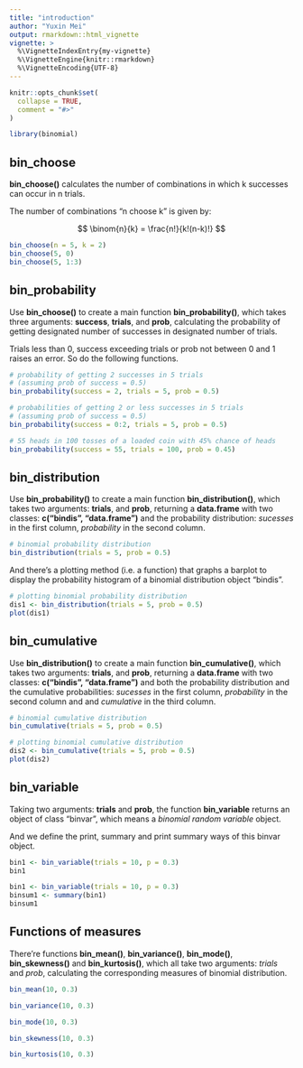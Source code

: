 ```yaml
---
title: "introduction"
author: "Yuxin Mei"
output: rmarkdown::html_vignette
vignette: >
  %\VignetteIndexEntry{my-vignette}
  %\VignetteEngine{knitr::rmarkdown}
  %\VignetteEncoding{UTF-8}
---
```


```r
knitr::opts_chunk$set(
  collapse = TRUE,
  comment = "#>"
)
```

```r
library(binomial)
```


## bin_choose

__bin_choose()__ calculates the number of combinations in which k successes can occur in n trials.

The number of combinations “n choose k” is given by:

$$
\binom{n}{k} = \frac{n!}{k!(n-k)!}
$$

```r
bin_choose(n = 5, k = 2)
bin_choose(5, 0) 
bin_choose(5, 1:3)
```


## bin_probability

Use __bin_choose()__ to create a main function __bin_probability()__, which takes three arguments: __success__, __trials__, and __prob__, calculating the probability of getting designated number of successes in designated number of trials.  

Trials less than 0, success exceeding trials or prob not between 0 and 1 raises an error. So do the following functions.

```r
# probability of getting 2 successes in 5 trials
# (assuming prob of success = 0.5)
bin_probability(success = 2, trials = 5, prob = 0.5)
```

```r
# probabilities of getting 2 or less successes in 5 trials 
# (assuming prob of success = 0.5)
bin_probability(success = 0:2, trials = 5, prob = 0.5)
```

```r
# 55 heads in 100 tosses of a loaded coin with 45% chance of heads
bin_probability(success = 55, trials = 100, prob = 0.45)
```


## bin_distribution

Use __bin_probability()__ to create a main function __bin_distribution()__, which takes two arguments: __trials__, and __prob__, returning a __data.frame__ with two classes: __c("bindis", "data.frame")__ and the probability distribution: _sucesses_ in the first column, _probability_ in the second column.

```r
# binomial probability distribution
bin_distribution(trials = 5, prob = 0.5)
```

And there's a plotting method (i.e. a function) that graphs a barplot to display the probability histogram of a binomial distribution object "bindis".

```r
# plotting binomial probability distribution
dis1 <- bin_distribution(trials = 5, prob = 0.5) 
plot(dis1)
```


## bin_cumulative

Use __bin_distribution()__ to create a main function __bin_cumulative()__, which takes two arguments: __trials__, and __prob__, returning a __data.frame__ with two classes: __c("bindis", "data.frame")__ and both the probability distribution and the cumulative probabilities: _sucesses_ in the first column, _probability_ in the second column and and _cumulative_ in the third column.

```r
# binomial cumulative distribution
bin_cumulative(trials = 5, prob = 0.5)
```

```r
# plotting binomial cumulative distribution
dis2 <- bin_cumulative(trials = 5, prob = 0.5)
plot(dis2)
```


## bin_variable

Taking two arguments: __trials__ and __prob__, the function __bin_variable__ returns an object of class "binvar", which means a _binomial random variable_ object.

And we define the print, summary and print summary ways of this binvar object.

```r
bin1 <- bin_variable(trials = 10, p = 0.3) 
bin1
```

```r
bin1 <- bin_variable(trials = 10, p = 0.3)
binsum1 <- summary(bin1)
binsum1
```


## Functions of measures

There're functions __bin_mean()__, __bin_variance()__, __bin_mode()__, __bin_skewness()__ and __bin_kurtosis()__, which all take two arguments: _trials_ and _prob_, calculating the corresponding measures of binomial distribution.

```r
bin_mean(10, 0.3)
```

```r
bin_variance(10, 0.3)
```

```r
bin_mode(10, 0.3)
```

```r
bin_skewness(10, 0.3)
```

```r
bin_kurtosis(10, 0.3)
```
